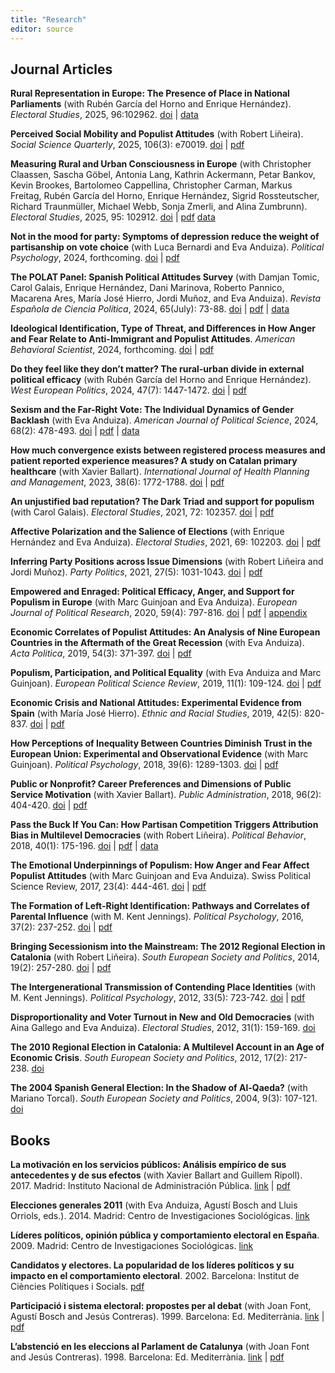 ---
title: "Research"
editor: source
---

## Journal Articles

**Rural Representation in Europe: The Presence of Place in National Parliaments** (with Rubén García del Horno and Enrique Hernández). _Electoral Studies_, 2025, 96:102962. [doi](https://doi.org/10.1016/j.electstud.2025.102962) | [data](https://doi.org/10.34810/data2417)

**Perceived Social Mobility and Populist Attitudes** (with Robert Liñeira). _Social Science Quarterly_, 2025, 106(3): e70019. [doi](https://doi.org/10.1111/ssqu.70019) | [pdf](https://ddd.uab.cat/pub/artpub/2025/64ea92d9c22b/SocSciQua_a2025v106n3iENG.pdf)

**Measuring Rural and Urban Consciousness in Europe** (with Christopher Claassen, Sascha Göbel, Antonia Lang, Kathrin Ackermann, Petar Bankov, Kevin Brookes, Bartolomeo Cappellina, Christopher Carman, Markus Freitag, Rubén García del Horno, Enrique Hernández, Sigrid Rossteutscher, Richard Traunmüller, Michael Webb, Sonja Zmerli, and Alina Zumbrunn). _Electoral Studies_, 2025, 95: 102912. [doi](https://doi.org/10.1016/j.electstud.2025.102912) | [pdf](https://ddd.uab.cat/pub/artpub/2025/273de01ae578/elestu_a2025v95iENG.pdf) [data](https://doi.org/10.5281/zenodo.14960451)

**Not in the mood for party: Symptoms of depression reduce the weight of partisanship on vote choice** (with Luca Bernardi and Eva Anduiza). _Political Psychology_, 2024, forthcoming. [doi](https://doi.org/10.1111/pops.13064) | [pdf](https://ddd.uab.cat/pub/artpub/2024/36a866149964/polpsy_a2024a13064iENG.pdf)

**The POLAT Panel: Spanish Political Attitudes Survey** (with Damjan Tomic, Carol Galais, Enrique Hernández, Dani Marinova, Roberto Pannico, Macarena Ares, María José Hierro, Jordi Muñoz, and Eva Anduiza). _Revista Española de Ciencia Política_, 2024, 65(July): 73-88. [doi](https://doi.org/10.21308/recp.65.03) | [pdf](https://ddd.uab.cat/pub/artpub/2024/94af637ecc8c/revespcie_a2024n65p73iENG.pdf) | [data](https://doi.org/10.5565/ddd.uab.cat/243399)

**Ideological Identification, Type of Threat, and Differences in How Anger and Fear Relate to Anti-Immigrant and Populist Attitudes**. _American Behavioral Scientist_, 2024, forthcoming. [doi](https://doi.org/10.1177/00027642241240344) | [pdf](https://ddd.uab.cat/pub/artpub/2024/3e29d543e55d/Rico_2024_Ideological_Identification_Type_of_Threat_and_Differences_in_How_Anger_and_Fear_Relate_to_Anti-Immigrant_and_Populist_Attitudes.pdf)

**Do they feel like they don’t matter? The rural-urban divide in external political efficacy** (with Rubén García del Horno and Enrique Hernández). *West European Politics*, 2024, 47(7): 1447-1472. [doi](https://doi.org/10.1080/01402382.2023.2261085) | [pdf](https://ddd.uab.cat/pub/artpub/2023/85457a117621/Garc_a_del_Horno_et_al_2023_Do_they_feel_like_they_don_t_matter-The_rural-urban_divide_in_external_political_efficacy.pdf)

**Sexism and the Far-Right Vote: The Individual Dynamics of Gender Backlash** (with Eva Anduiza). *American Journal of Political Science*, 2024, 68(2): 478-493. [doi](https://doi.org/10.1111/ajps.12759) | [pdf](https://ddd.uab.cat/pub/artpub/2022/321e4a0481f9/amejoupolsci_a2022m12d31iENG.pdf) | [data](https://doi.org/10.7910/DVN/A11CD5)

**How much convergence exists between registered process measures and patient reported experience measures? A study on Catalan primary healthcare** (with Xavier Ballart). *International Journal of Health Planning and Management*, 2023, 38(6): 1772-1788. [doi](https://doi.org/10.1002/hpm.3701) | [pdf](https://ddd.uab.cat/pub/artpub/2023/283666/283666.pdf)

**An unjustified bad reputation? The Dark Triad and support for populism** (with Carol Galais). _Electoral Studies_, 2021, 72: 102357. [doi](https://doi.org/10.1016/j.electstud.2021.102357) | [pdf](https://ddd.uab.cat/pub/artpub/2021/249247/elestu_a2021v72n202357iENG.pdf)

**Affective Polarization and the Salience of Elections** (with Enrique Hernández and Eva Anduiza). _Electoral Studies_, 2021, 69: 102203. [doi](https://doi.org/10.1016/j.electstud.2020.102203) | [pdf](https://ddd.uab.cat/pub/artpub/2021/238023/elestu_a2021v69n102203iENG.pdf)

**Inferring Party Positions across Issue Dimensions** (with Robert Liñeira and Jordi Muñoz). _Party Politics_, 2021, 27(5): 1031-1043. [doi](https://doi.org/10.1177/1354068820912653) | [pdf](https://ddd.uab.cat/pub/artpub/2021/286802/Lineira_et_al_2021_Inferring_Party_Positions_across_Issue_Dimensions.pdf)

**Empowered and Enraged: Political Efficacy, Anger, and Support for Populism in Europe** (with Marc Guinjoan and Eva Anduiza). _European Journal of Political Research_, 2020, 59(4): 797-816. [doi](https://doi.org/10.1111/1475-6765.12374) | [pdf](https://ddd.uab.cat/pub/artpub/2020/259034/eurjoupol_a2020v59n4p797iENG_postprint.pdf) | [appendix](https://ddd.uab.cat/pub/artpub/2020/259034/eurjoupol_a2020v59n4p797iENG_postprint_annex.pdf)

**Economic Correlates of Populist Attitudes: An Analysis of Nine European Countries in the Aftermath of the Great Recession** (with Eva Anduiza). _Acta Politica_, 2019, 54(3): 371-397. [doi](https://dx.doi.org/10.1057/s41269-017-0068-7) | [pdf](https://ddd.uab.cat/pub/artpub/2017/259039/actpol_a2017v54p374iEN_postprint.pdf)

**Populism, Participation, and Political Equality** (with Eva Anduiza and Marc Guinjoan). _European Political Science Review_, 2019, 11(1): 109-124. [doi](https://dx.doi.org/10.1017/S1755773918000243) | [pdf](https://ddd.uab.cat/pub/artpub/2019/258418/eurpolsci_a2019v11n1p109iENG.pdf)

**Economic Crisis and National Attitudes: Experimental Evidence from Spain** (with María José Hierro). _Ethnic and Racial Studies_, 2019, 42(5): 820-837. [doi](https://dx.doi.org/10.1080/01419870.2018.1432873) | [pdf](https://ddd.uab.cat/pub/artpub/2019/fb851f397cf8/Hierro_Rico_2019_Economic_Crisis_and_National_Attitudes-Experimental_Evidence_from_Spain.pdf)

**How Perceptions of Inequality Between Countries Diminish Trust in the European Union: Experimental and Observational Evidence** (with Marc Guinjoan). _Political Psychology_, 2018, 39(6): 1289-1303. [doi](https://dx.doi.org/10.1111/pops.12541) | [pdf](https://ddd.uab.cat/pub/artpub/2018/287682/polpsy_a2018v39n6p1289iENG.pdf)

**Public or Nonprofit? Career Preferences and Dimensions of Public Service Motivation** (with Xavier Ballart). _Public Administration_, 2018, 96(2): 404-420. [doi](https://dx.doi.org/10.1111/padm.12403) | [pdf](https://ddd.uab.cat/pub/artpub/2018/fb5a6a91a1a3/Ballart_Rico_2018_Public_or_Nonprofit-Career_Preferences_and_Dimensions_of_Public_Service_Motivation.pdf)

**Pass the Buck If You Can: How Partisan Competition Triggers Attribution Bias in Multilevel Democracies** (with Robert Liñeira). _Political Behavior_, 2018, 40(1): 175-196. [doi](https://dx.doi.org/10.1007/s11109-017-9409-5) | [pdf](https://ddd.uab.cat/pub/artpub/2018/3a1647b65a39/Rico_Li_eira_2018_Pass_the_buck_if_you_can-How_partisan_competition_triggers_attribution_bias_in_multilevel_democracies.pdf) | [data](https://doi.org/10.7910/DVN/XZJP2J)

**The Emotional Underpinnings of Populism: How Anger and Fear Affect Populist Attitudes** (with Marc Guinjoan and Eva Anduiza). Swiss Political Science Review, 2017, 23(4): 444-461. [doi](https://dx.doi.org/10.1111/spsr.12261) | [pdf](https://ddd.uab.cat/pub/artpub/2017/259037/swipolsci_a2017v29n3p444iENG_postprint.pdf)

**The Formation of Left-Right Identification: Pathways and Correlates of Parental Influence** (with M. Kent Jennings). _Political Psychology_, 2016, 37(2): 237-252. [doi](http://dx.doi.org/10.1111/pops.12243) | [pdf](https://ddd.uab.cat/pub/artpub/2016/37ef35a1cfb0/Rico_Jennings_2016.pdf)

**Bringing Secessionism into the Mainstream: The 2012 Regional Election in Catalonia** (with Robert Liñeira). _South European Society and Politics_, 2014, 19(2): 257-280. [doi](https://dx.doi.org/10.1080/13608746.2014.910324) | [pdf](https://ddd.uab.cat/pub/artpub/2014/75fbda1b976b/Rico_Li_eira_2014_Bringing_Secessionism_into_the_Mainstream-The_2012_Regional_Election_in_Catalonia.pdf)

**The Intergenerational Transmission of Contending Place Identities** (with M. Kent Jennings). _Political Psychology_, 2012, 33(5): 723-742. [doi](https://dx.doi.org/10.1111/j.1467-9221.2012.00894.x) | [pdf](https://ddd.uab.cat/pub/artpub/2012/43d089a3c825/Rico_Jennings_2012.pdf)

**Disproportionality and Voter Turnout in New and Old Democracies** (with Aina Gallego and Eva Anduiza). _Electoral Studies_, 2012, 31(1): 159-169. [doi](https://dx.doi.org/10.1016/j.electstud.2011.10.004)

**The 2010 Regional Election in Catalonia: A Multilevel Account in an Age of Economic Crisis**. _South European Society and Politics_, 2012, 17(2): 217-238. [doi](https://dx.doi.org/10.1080/13608746.2011.589140)

**The 2004 Spanish General Election: In the Shadow of Al-Qaeda?** (with Mariano Torcal). _South European Society and Politics_, 2004, 9(3): 107-121. [doi](https://dx.doi.org/10.1080/1360874042000271889)


## Books

**La motivación en los servicios públicos: Análisis empírico de sus antecedentes y de sus efectos** (with Xavier Ballart and Guillem Ripoll). 2017. Madrid: Instituto Nacional de Administración Pública. [link](https://www.libreriavirtuali.com/inicio/La-motivaci%C3%B3n-en-los-servicios-p%C3%BAblicos-An%C3%A1lisis-emp%C3%ADrico-de-sus-antecedentes-y-de-sus-efectos-p78918989) |  [pdf](https://www.inap.es/documents/10136/1704743/PagInicia-La-motivacion-de-los-servicios-publicos.pdf/dce4b129-0f0b-400d-0a40-dae1b36be96c)

**Elecciones generales 2011** (with Eva Anduiza, Agustí Bosch and Lluis Orriols, eds.). 2014. Madrid: Centro de Investigaciones Sociológicas. [link](https://libreria.cis.es/libros/elecciones-generales-2011/9788474766370/)

**Líderes políticos, opinión pública y comportamiento electoral en España**. 2009. Madrid: Centro de Investigaciones Sociológicas. [link](https://libreria.cis.es/libros/lideres-politicos-opinion-publica-y-comportamiento-electoral-en-espana/9788474764796/)

**Candidatos y electores. La popularidad de los líderes políticos y su impacto en el comportamiento electoral**. 2002. Barcelona: Institut de Ciències Polítiques i Socials. [pdf](https://www.icps.cat/archivos/GPM/GPM4Rico.pdf)

**Participació i sistema electoral: propostes per al debat** (with Joan Font, Agustí Bosch and Jesús Contreras). 1999. Barcelona: Ed. Mediterrània. [link](https://fundaciobofill.cat/publicacions/participacio-i-sistema-electoral-propostes-al-debat) | [pdf](https://fundaciobofill.cat/uploads/docs/s/9/3/8/g/h/4/i/1/pol_25.pdf)

**L’abstenció en les eleccions al Parlament de Catalunya** (with Joan Font and Jesús Contreras). 1998. Barcelona: Ed. Mediterrània. [link](https://fundaciobofill.cat/publicacions/labstencio-en-les-eleccions-al-parlament-de-catalunya) | [pdf](https://fundaciobofill.cat/uploads/docs/t/t/i/p/c/d/4/1/8/pol_23.pdf)

